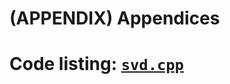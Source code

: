 # (APPENDIX) Appendices {-} 

# Code listing: [`svd.cpp`](https://github.com/yinchi/harvardx-movielens/blob/main/svd.cpp) {#sec-code}

```Rcpp
```
